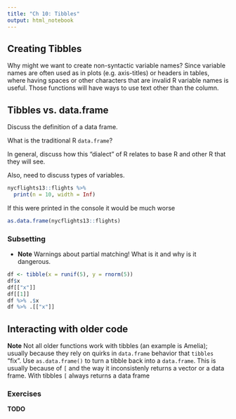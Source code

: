 ```yaml
---
title: "Ch 10: Tibbles"
output: html_notebook
---
```


## Creating Tibbles

Why might we want to create non-syntactic variable names? Since variable names are often used as in plots (e.g. axis-titles) or headers in tables, where having spaces or other characters that are invalid R variable names is useful.
Those functions will have ways to use text other than the column.



## Tibbles vs. data.frame

Discuss the definition of a data frame.

What is the traditional R `data.frame`?

In general, discuss how this "dialect" of R relates to base R and other R that they will see.

Also, need to discuss types of variables.


```r
nycflights13::flights %>% 
  print(n = 10, width = Inf)
```

If this were printed in the console it would be much worse

```r
as.data.frame(nycflights13::flights) 
```


### Subsetting

- **Note** Warnings about partial matching! What is it and why is it dangerous.

```r
df <- tibble(x = runif(5), y = rnorm(5))
df$x
df[["x"]]
df[[1]]
df %>% .$x
df %>% .[["x"]]
```

## Interacting with older code

**Note** Not all older functions work with tibbles (an example is Amelia); usually because they rely on quirks in `data.frame` behavior that `tibbles` "fix". Use `as.data.frame()` to turn a tibble back into a `data.frame`. This is usually because of `[` and the way it inconsistenly returns a vector or a data frame.
With tibbles `[` always returns a data frame

### Exercises

**TODO**





